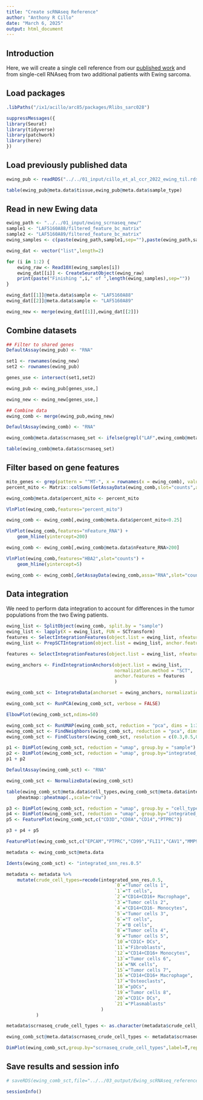 ```yaml
---
title: "Create scRNAseq Reference"
author: "Anthony R Cillo"
date: "March 6, 2025"
output: html_document
---
```


## Introduction

Here, we will create a single cell reference from our [published work](https://www.ncbi.nlm.nih.gov/geo/query/acc.cgi?acc=GSE198896) and from single-cell RNAseq from two additional patients with Ewing sarcoma. 

## Load packages

```r

.libPaths("/ix1/acillo/arc85/packages/Rlibs_sarc028")

suppressMessages({
library(Seurat)
library(tidyverse)
library(patchwork)
library(here)
})

```

## Load previously published data 

```r

ewing_pub <- readRDS("../../01_input/cillo_et_al_ccr_2022_ewing_til.rds")

table(ewing_pub@meta.data$tissue,ewing_pub@meta.data$sample_type)

```

## Read in new Ewing data 

```r

ewing_path <- "../../01_input/ewing_scrnaseq_new/"
sample1 <- "LAF5160A88/filtered_feature_bc_matrix"
sample2 <- "LAF5160A89/filtered_feature_bc_matrix"
ewing_samples <- c(paste(ewing_path,sample1,sep=""),paste(ewing_path,sample2,sep=""))

ewing_dat <- vector("list",length=2)

for (i in 1:2) {
    ewing_raw <- Read10X(ewing_samples[i])
    ewing_dat[[i]] <- CreateSeuratObject(ewing_raw)
    print(paste("Finishing ",i," of ",length(ewing_samples),sep=""))
}

ewing_dat[[1]]@meta.data$sample <- "LAF5160A88"
ewing_dat[[2]]@meta.data$sample <- "LAF5160A89"

ewing_new <- merge(ewing_dat[[1]],ewing_dat[[2]])

```

## Combine datasets

```r

## Filter to shared genes
DefaultAssay(ewing_pub) <- "RNA"

set1 <- rownames(ewing_new)
set2 <- rownames(ewing_pub)

genes_use <- intersect(set1,set2)

ewing_pub <- ewing_pub[genes_use,]

ewing_new <- ewing_new[genes_use,]

## Combine data 
ewing_comb <- merge(ewing_pub,ewing_new)

DefaultAssay(ewing_comb) <- "RNA"

ewing_comb@meta.data$scrnaseq_set <- ifelse(grepl("LAF",ewing_comb@meta.data$sample),"set2","set1")

table(ewing_comb@meta.data$scrnaseq_set)

```

## Filter based on gene features 

```r

mito_genes <- grep(pattern = "^MT-", x = rownames(x = ewing_comb), value = TRUE)
percent_mito <- Matrix::colSums(GetAssayData(ewing_comb,slot="counts",assay="RNA")[mito_genes,])/Matrix::colSums(GetAssayData(ewing_comb,slot="counts",assay="RNA"))

ewing_comb@meta.data$percent_mito <- percent_mito

VlnPlot(ewing_comb,features="percent_mito")

ewing_comb <- ewing_comb[,ewing_comb@meta.data$percent_mito<0.25]

VlnPlot(ewing_comb,features="nFeature_RNA") +
    geom_hline(yintercept=200)

ewing_comb <- ewing_comb[,ewing_comb@meta.data$nFeature_RNA>200]

VlnPlot(ewing_comb,features="HBA2",slot="counts") +
    geom_hline(yintercept=5)

ewing_comb <- ewing_comb[,GetAssayData(ewing_comb,assa="RNA",slot="counts")["HBA2",]<5]

```

## Data integration

We need to perform data integration to account for differences in the tumor populations from the two Ewing patients.

```r

ewing_list <- SplitObject(ewing_comb, split.by = "sample")
ewing_list <- lapply(X = ewing_list, FUN = SCTransform)
features <- SelectIntegrationFeatures(object.list = ewing_list, nfeatures = 2000)
ewing_list <- PrepSCTIntegration(object.list = ewing_list, anchor.features = features)

features <- SelectIntegrationFeatures(object.list = ewing_list, nfeatures = 2000)

ewing_anchors <- FindIntegrationAnchors(object.list = ewing_list,
                                        normalization.method = "SCT",
                                        anchor.features = features
                                        )

ewing_comb_sct <- IntegrateData(anchorset = ewing_anchors, normalization.method = "SCT")

ewing_comb_sct <- RunPCA(ewing_comb_sct, verbose = FALSE)

ElbowPlot(ewing_comb_sct,ndims=50)

ewing_comb_sct <- RunUMAP(ewing_comb_sct, reduction = "pca", dims = 1:30)
ewing_comb_sct <- FindNeighbors(ewing_comb_sct, reduction = "pca", dims = 1:30)
ewing_comb_sct <- FindClusters(ewing_comb_sct, resolution = c(0.3,0.5,0.7,1))

p1 <- DimPlot(ewing_comb_sct, reduction = "umap", group.by = "sample")
p2 <- DimPlot(ewing_comb_sct, reduction = "umap", group.by="integrated_snn_res.0.5",label = TRUE, repel = TRUE)
p1 + p2

DefaultAssay(ewing_comb_sct) <- "RNA"

ewing_comb_sct <- NormalizeData(ewing_comb_sct)

table(ewing_comb_sct@meta.data$cell_types,ewing_comb_sct@meta.data$integrated_snn_res.0.5) %>%
    pheatmap::pheatmap(.,scale="row")

p3 <- DimPlot(ewing_comb_sct, reduction = "umap", group.by = "cell_types")
p4 <- DimPlot(ewing_comb_sct, reduction = "umap", group.by="integrated_snn_res.0.5",label = TRUE, repel = TRUE)
p5 <- FeaturePlot(ewing_comb_sct,c("CD3D","CD8A","CD14","PTPRC"))

p3 + p4 + p5

FeaturePlot(ewing_comb_sct,c("EPCAM","PTPRC","CD99","FLI1","CAV1","MMP9","COL1A1"))

metadata <- ewing_comb_sct@meta.data

Idents(ewing_comb_sct) <- "integrated_snn_res.0.5"

metadata <- metadata %>%
    mutate(crude_cell_types=recode(integrated_snn_res.0.5,
                                        `0`="Tumor cells 1",
                                        `1`="T cells",
                                        `2`="CD14+CD16+ Macrophage",
                                        `3`="Tumor cells 2",
                                        `4`="CD14+CD16- Monocytes",
                                        `5`="Tumor cells 3",
                                        `6`="T cells",
                                        `7`="B cells",
                                        `8`="Tumor cells 4",
                                        `9`="Tumor cells 5",
                                        `10`="CD1C+ DCs",
                                        `11`="Fibroblasts",
                                        `12`="CD14+CD16+ Monocytes",
                                        `13`="Tumor cells 6",
                                        `14`="NK cells",
                                        `15`="Tumor cells 7",
                                        `16`="CD14+CD16+ Macrophage",
                                        `17`="Osteoclasts",
                                        `18`="pDCs",
                                        `19`="Tumor cells 8",
                                        `20`="CD1C+ DCs",
                                        `21`="Plasmablasts"
                                   )
           )

metadata$scrnaseq_crude_cell_types <- as.character(metadata$crude_cell_types)

ewing_comb_sct@meta.data$scrnaseq_crude_cell_types <- metadata$scrnaseq_crude_cell_types

DimPlot(ewing_comb_sct,group.by="scrnaseq_crude_cell_types",label=T,repel=T)

```

## Save results and session info

```r

# saveRDS(ewing_comb_sct,file="../../03_output/Ewing_scRNAseq_reference.rds")

sessionInfo()

```
